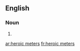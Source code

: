 ==English==

===Noun===
{{head|en|noun plural form|head=[[heroic]] [[meters]]}}

# {{plural of|heroic meter|lang=en}}

[[ar:heroic meters]]
[[fr:heroic meters]]